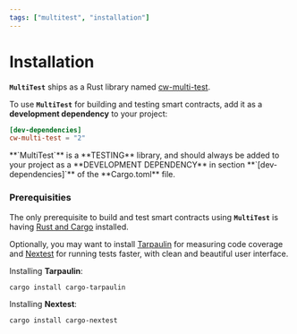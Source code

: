 ```yaml
---
tags: ["multitest", "installation"]
---
```



# Installation

**`MultiTest`** ships as a Rust library named
[cw-multi-test](https://crates.io/crates/cw-multi-test).

To use **`MultiTest`** for building and testing smart contracts, add it as a
**development dependency** to your project:

```toml filename="Cargo.toml"
[dev-dependencies]
cw-multi-test = "2"
```

<Callout type="warning">
  **`MultiTest`** is a **TESTING** library, and should always be added to your
  project as a **DEVELOPMENT DEPENDENCY** in section **`[dev-dependencies]`** of
  the **Cargo.toml** file.
</Callout>

### Prerequisities

The only prerequisite to build and test smart contracts using **`MultiTest`** is
having [Rust and Cargo](https://www.rust-lang.org/tools/install) installed.

Optionally, you may want to install
[Tarpaulin](https://github.com/xd009642/tarpaulin) for measuring code coverage
and [Nextest](https://nexte.st) for running tests faster, with clean and
beautiful user interface.

Installing **Tarpaulin**:

```shell
cargo install cargo-tarpaulin
```

Installing **Nextest**:

```shell
cargo install cargo-nextest
```
